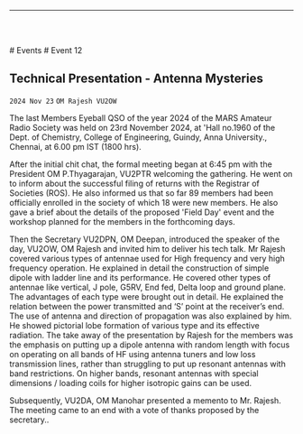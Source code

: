 
<Layout>

------------------------------------------------

<br/> <br/>

<Breadcrumbs>
    <Link underline="hover" color="inherit" to="/events">
        # Events
    </Link>
    # Event 12
</Breadcrumbs>

## Technical Presentation - Antenna Mysteries
`2024 Nov 23`
`OM Rajesh VU2OW`

The last Members Eyeball QSO of the year 2024 of the MARS Amateur Radio Society was held on 
23rd November 2024, at 'Hall no.1960 of the Dept. of Chemistry, College of Engineering, Guindy, 
Anna University., Chennai, at 6.00 pm IST (1800 hrs).

After the initial chit chat, the formal meeting began at 6:45 pm with the President OM P.Thyagarajan, 
VU2PTR welcoming the gathering. He went on to inform about the successful filing of returns with 
the Registrar of Societies (ROS). He also informed us that so far 89 members had been officially 
enrolled in the society of which 18 were new members. He also gave a brief about the details of the 
proposed 'Field Day' event and the workshop planned for the members in the forthcoming days.

Then the Secretary VU2DPN, OM Deepan, introduced the 
speaker of the day, VU2OW, OM Rajesh and invited him to 
deliver his tech talk. Mr Rajesh covered various types of 
antennae used for High frequency and very high frequency 
operation. He explained in detail the construction of simple 
dipole with ladder line and its performance. He covered other 
types of antennae like vertical, J pole, G5RV, End fed, Delta loop 
and ground plane. The advantages of each type were brought 
out in detail. He explained the relation between the power 
transmitted and ‘S’ point at the receiver’s end. The use of 
antenna and direction of propagation was also explained by 
him. He showed pictorial lobe formation of various type and its 
effective radiation. The take away of the presentation by Rajesh 
for the members was the emphasis on putting up a dipole 
antenna with random length with focus on operating on all 
bands of HF using antenna tuners and low loss transmission 
lines, rather than struggling to put up resonant antennas with 
band restrictions. On higher bands, resonant antennas with special dimensions / loading coils for 
higher isotropic gains can be used. 

Subsequently, VU2DA, OM Manohar presented a memento to Mr. Rajesh. 
The meeting came to an end with a vote of thanks proposed by the secretary..


<PhotoGallery event="event012"/>

</Layout>

